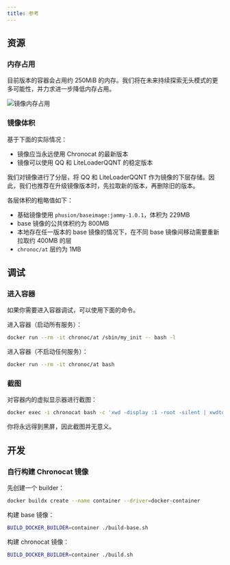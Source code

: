 ```yaml
---
title: 参考
---
```


## 资源

### 内存占用

目前版本的容器会占用约 250MiB
的内存。我们将在未来持续探索无头模式的更多可能性，并力求进一步降低内存占用。

![镜像内存占用](./docker-mem.png)

### 镜像体积

基于下面的实际情况：

- 镜像应当永远使用 Chronocat 的最新版本
- 镜像可以使用 QQ 和 LiteLoaderQQNT 的稳定版本

我们对镜像进行了分层，将 QQ 和 LiteLoaderQQNT
作为镜像的下层存储。因此，我们也推荐在升级镜像版本时，先拉取新的版本，再删除旧的版本。

各层体积的粗略值如下：

- 基础镜像使用 `phusion/baseimage:jammy-1.0.1`，体积为 229MB
- base 镜像的公共体积约为 800MB
- 本地存在任一版本的 base 镜像的情况下，在不同 base 镜像间移动需要重新拉取约 400MB 的层
- `chronoc/at` 层约为 1MB

## 调试

### 进入容器

如果你需要进入容器调试，可以使用下面的命令。

进入容器（启动所有服务）：

```sh
docker run --rm -it chronoc/at /sbin/my_init -- bash -l
```

进入容器（不启动任何服务）：

```sh
docker run --rm -it chronoc/at bash
```

### 截图

对容器内的虚拟显示器进行截图：

```sh
docker exec -i chronocat bash -c 'xwd -display :1 -root -silent | xwdtopnm | pnmtopng' > screenshot.png
```

你将永远得到黑屏，因此截图并无意义。

## 开发

### 自行构建 Chronocat 镜像

先创建一个 builder：

```sh
docker buildx create --name container --driver=docker-container
```

构建 base 镜像：

```sh
BUILD_DOCKER_BUILDER=container ./build-base.sh
```

构建 chronocat 镜像：

```sh
BUILD_DOCKER_BUILDER=container ./build.sh
```

